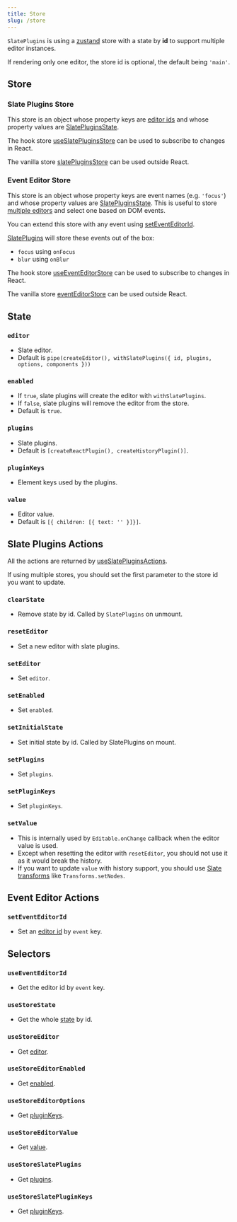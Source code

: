 ```yaml
---
title: Store
slug: /store
---
```


`SlatePlugins` is using a [zustand](https://github.com/pmndrs/zustand) store with a state by **id** to support multiple editor instances.

If rendering only one editor, the store id is optional, the default being `'main'`.

## Store

### Slate Plugins Store

This store is an object whose property keys are [editor ids](SlatePlugins#id) and whose property values are [SlatePluginsState](#state).

The hook store [useSlatePluginsStore](https://slate-plugins-api.udecode.io/globals.html#useslatepluginsstore) can be used to subscribe to changes in React.

The vanilla store [slatePluginsStore](https://slate-plugins-api.udecode.io/globals.html#slatepluginsstore) can be used outside React.

### Event Editor Store

This store is an object whose property keys are event names (e.g. `'focus'`) and whose property values are [SlatePluginsState](#state).
This is useful to store [multiple editors](multiple-editors) and select one based on DOM events.

You can extend this store with any event using [setEventEditorId](store#seteventeditorid).

[SlatePlugins](SlatePlugins) will store these events out of the box:

- `focus` using `onFocus`
- `blur` using `onBlur`

The hook store [useEventEditorStore](https://slate-plugins-api.udecode.io/globals.html#useeventeditorstore) can be used to subscribe to changes in React.

The vanilla store [eventEditorStore](https://slate-plugins-api.udecode.io/globals.html#eventeditorstore) can be used outside React.

## State

### `editor`

- Slate editor.
- Default is `pipe(createEditor(), withSlatePlugins({ id, plugins, options, components }))`

### `enabled`

- If `true`, slate plugins will create the editor with `withSlatePlugins`.
- If `false`, slate plugins will remove the editor from the store.
- Default is `true`.

### `plugins`

- Slate plugins.
- Default is `[createReactPlugin(), createHistoryPlugin()]`.

### `pluginKeys`

- Element keys used by the plugins.

### `value`

- Editor value.
- Default is `[{ children: [{ text: '' }]}]`.

## Slate Plugins Actions

All the actions are returned by [useSlatePluginsActions](https://slate-plugins-api.udecode.io/globals.html#useslatepluginsactions).

If using multiple stores, you should set the first parameter to the store id you want to update.

### `clearState`

- Remove state by id. Called by `SlatePlugins` on unmount.

### `resetEditor`

- Set a new editor with slate plugins.

### `setEditor`

- Set `editor`.

### `setEnabled`

- Set `enabled`.

### `setInitialState`

- Set initial state by id. Called by SlatePlugins on mount.

### `setPlugins`

- Set `plugins`.

### `setPluginKeys`

- Set `pluginKeys`.

### `setValue`

- This is internally used by `Editable.onChange` callback when the editor value is used.
- Except when resetting the editor with `resetEditor`, you should not use it as it would break the history.
- If you want to update `value` with history support, you should use [Slate transforms](https://docs.slatejs.org/concepts/04-transforms) like `Transforms.setNodes`.

## Event Editor Actions

### `setEventEditorId`

- Set an [editor id](SlatePlugins#id) by `event` key.

## Selectors

### `useEventEditorId`

- Get the editor id by `event` key.

### `useStoreState`

- Get the whole [state](#state) by id.

### `useStoreEditor`

- Get [editor](#editor).

### `useStoreEditorEnabled`

- Get [enabled](#enabled).

### `useStoreEditorOptions`

- Get [pluginKeys](#pluginkeys).

### `useStoreEditorValue`

- Get [value](#value).

### `useStoreSlatePlugins`

- Get [plugins](#plugins).

### `useStoreSlatePluginKeys`

- Get [pluginKeys](#pluginkeys).



